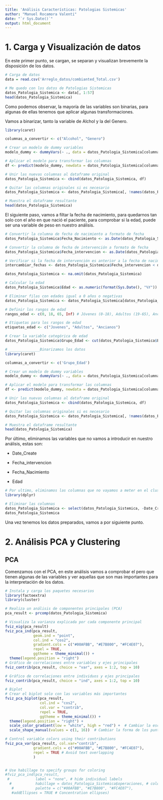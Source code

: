 ```yaml
---
title: 'Análisis Características: Patologias Sistemicas'
author: "Manuel Rocamora Valenti"
date: "`r Sys.Date()`"
output: html_document
---
```


# 1. Carga y Visualización de datos

En este primer punto, se cargan, se separan y visualizan brevemente la disposición de los datos.

```r
# Carga de datos
data = read.csv('Arreglo_datos/combianted_Total.csv')

# Me quedo con los datos de Patologias Sistemicas
datos_Patologia_Sistemica <- data[, 1:57]
head(datos_Patologia_Sistemica)
```

Como podemos observar, la mayoría de las variables son binarias, para algunas de ellas tenemos que aplicar algunas transformaciones.

Vamos a binarizar, tanto la variable de Alchol y la del Genero.

```r
library(caret)

columnas_a_convertir <- c("Alcohol", "Genero")

# Crear un modelo de dummy variables
modelo_dummy <- dummyVars(~ ., data = datos_Patologia_Sistemica[columnas_a_convertir], levelsOnly = TRUE)

# Aplicar el modelo para transformar las columnas
df <- predict(modelo_dummy, newdata = datos_Patologia_Sistemica[columnas_a_convertir])

# Unir las nuevas columnas al dataframe original
datos_Patologia_Sistemica <- cbind(datos_Patologia_Sistemica, df)

# Quitar las columnas originales si es necesario
datos_Patologia_Sistemica <- datos_Patologia_Sistemica[, !names(datos_Patologia_Sistemica) %in% columnas_a_convertir]

# Muestra el dataframe resultante
head(datos_Patologia_Sistemica)
```

El siguiente paso, vamos a filtar la fecha de nacimiento, para quedarnos tan solo con el año en que nació el paciente, para comprobar si la edad, puede ser una variable de peso en nuestro análisis.

```r
# Convertir la columna de fecha de nacimiento a formato de fecha
datos_Patologia_Sistemica$Fecha_Nacimiento <- as.Date(datos_Patologia_Sistemica$Fecha_Nacimiento, format = "%d/%m/%y")

# Convertir la columna de fecha de intervención a formato de fecha
datos_Patologia_Sistemica$Fecha_intervencion <- as.Date(datos_Patologia_Sistemica$Fecha_intervencion, format = "%d/%m/%y")

# Verificar si la fecha de intervención es anterior a la fecha de nacimiento
intercambiar_fechas <- datos_Patologia_Sistemica$Fecha_intervencion < datos_Patologia_Sistemica$Fecha_Nacimiento

datos_Patologia_Sistemica <- na.omit(datos_Patologia_Sistemica)

# Calcular la edad
datos_Patologia_Sistemica$Edad <- as.numeric(format(Sys.Date(), "%Y")) - as.numeric(format(datos_Patologia_Sistemica$Fecha_Nacimiento, "%Y"))

# Eliminar filas con edades igual a 0 años o negativas
datos_Patologia_Sistemica <- datos_Patologia_Sistemica[datos_Patologia_Sistemica$Edad > 0, ]

# Definir los rangos de edad
rangos_edad <- c(0, 18, 65, Inf) # Jóvenes (0-18), Adultos (19-65), Ancianos (66 o más)

# Etiquetas para los rangos de edad
etiquetas_edad <- c("Jovenes", "Adultos", "Ancianos")

# Crear la variable categórica de edad
datos_Patologia_Sistemica$Grupo_Edad <- cut(datos_Patologia_Sistemica$Edad, breaks = rangos_edad, labels = etiquetas_edad, right = FALSE)

# ______________Binarizamos los datos
library(caret)

columnas_a_convertir <- c('Grupo_Edad')

# Crear un modelo de dummy variables
modelo_dummy <- dummyVars(~ ., data = datos_Patologia_Sistemica[columnas_a_convertir], levelsOnly = TRUE)

# Aplicar el modelo para transformar las columnas
df <- predict(modelo_dummy, newdata = datos_Patologia_Sistemica[columnas_a_convertir])

# Unir las nuevas columnas al dataframe original
datos_Patologia_Sistemica <- cbind(datos_Patologia_Sistemica, df)

# Quitar las columnas originales si es necesario
datos_Patologia_Sistemica <- datos_Patologia_Sistemica[, !names(datos_Patologia_Sistemica) %in% columnas_a_convertir]

# Muestra el dataframe resultante
head(datos_Patologia_Sistemica)
```

Por último, eliminamos las variables que no vamos a introducir en nuestro análisis, estas son:

-   Date_Create

-   Fecha_intervencion

-   Fecha_Nacimiento

-   Edad

```r
# Por ultimo, eliminamos las columnas que no vayamos a meter en el cluster
library(dplyr)

# Eliminar las columnas
datos_Patologia_Sistemica <- select(datos_Patologia_Sistemica, -Date_Create, -Fecha_intervencion, -Fecha_Nacimiento, -Edad)
datos_Patologia_Sistemica
```

Una vez tenemos los datos preparados, vamos a por siguiente punto.

# 2. Análisis PCA y Clustering

## PCA

Comenzamos con el PCA, en este análisis vamos a comprobar el pero que tienen algunas de las variables y ver aquellas que son mas importantes para la interpretación de los datos.

```r
# Instala y carga los paquetes necesarios
library(factoextra)
library(cluster)

# Realiza un análisis de componentes principales (PCA)
pca_result <- prcomp(datos_Patologia_Sistemica)

# Visualiza la varianza explicada por cada componente principal
fviz_eig(pca_result)
fviz_pca_ind(pca_result,
             geom.ind = "point", 
             col.ind = "cos2", 
             gradient.cols = c("#00AFBB", "#E7B800", "#FC4E07"),
             repel = TRUE,
             ggtheme = theme_minimal()) +
  theme(legend.position = "right")
# Gráfico de correlaciones entre variables y ejes principales
fviz_contrib(pca_result, choice = "var", axes = 1:2, top = 10)

# Gráfico de correlaciones entre individuos y ejes principales
fviz_contrib(pca_result, choice = "ind", axes = 1:2, top = 10)

# Biplot
# Crear el biplot solo con las variables más importantes
fviz_pca_biplot(pca_result,
                col.ind = "cos2", 
                col.var = "contrib",
                repel = TRUE,
                ggtheme = theme_minimal()) +
  theme(legend.position = "right") +
  scale_color_gradient(low = "white", high = "red") +  # Cambiar la escala de colores
  scale_shape_manual(values = c(1, 16))  # Cambiar la forma de los puntos

# Control variable colors using their contributions
fviz_pca_var(pca_result, col.var="contrib",
             gradient.cols = c("#00AFBB", "#E7B800", "#FC4E07"),
             repel = TRUE # Avoid text overlapping
             )


# Use habillage to specify groups for coloring
#fviz_pca_ind(pca_result,
 #            label = "none", # hide individual labels
  #           habillage = datos_Patologia_Sistemica$operaciones, # color by groups
   #          palette = c("#00AFBB", "#E7B800", "#FC4E07"),
   #addEllipses = TRUE # Concentration ellipses)



```
